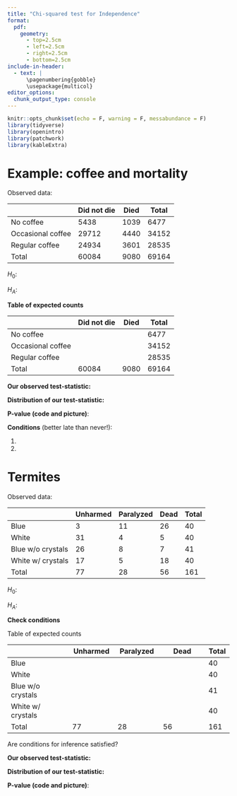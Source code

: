 ```yaml
---
title: "Chi-squared test for Independence"
format: 
  pdf:
    geometry:
      - top=2.5cm
      - left=2.5cm
      - right=2.5cm
      - bottom=2.5cm
include-in-header:
  - text: |
      \pagenumbering{gobble}
      \usepackage{multicol}
editor_options: 
  chunk_output_type: console
---
```


\vspace{-2cm}

```r
knitr::opts_chunk$set(echo = F, warning = F, messabundance = F)
library(tidyverse)
library(openintro)
library(patchwork)
library(kableExtra)
```

# Example: coffee and mortality

Observed data:

|                   | Did not die | Died | Total |
|-------------------|-------------|------|-------|
| No coffee         | 5438        | 1039 | 6477  |
| Occasional coffee | 29712       | 4440 | 34152 |
| Regular coffee    | 24934       | 3601 | 28535 |
| Total             | 60084       | 9080 | 69164 |

$H_{0}$: \vspace{0.5cm}

$H_{A}$:

**Table of expected counts**

|                   | Did not die               | Died         | Total |
|-------------------|---------------------------|--------------|-------|
| No coffee         | \vspace{1cm} \hspace{4cm} | \hspace{4cm} | 6477  |
| Occasional coffee | \vspace{1cm}              |              | 34152 |
| Regular coffee    | \vspace{1cm}              |              | 28535 |
| Total             | 60084                     | 9080         | 69164 |

**Our observed test-statistic:** \vspace{5cm}

**Distribution of our test-statistic:** \vspace{3cm}

**P-value (code and picture)**: \vspace{4cm}

**Conditions** (better late than never!):

1.  \vspace{0.5cm}
2.  

\clearpage

# Termites

Observed data:

|                   | Unharmed | Paralyzed | Dead | Total |
|-------------------|----------|-----------|------|-------|
| Blue              | 3        | 11        | 26   | 40    |
| White             | 31       | 4         | 5    | 40    |
| Blue w/o crystals | 26       | 8         | 7    | 41    |
| White w/ crystals | 17       | 5         | 18   | 40    |
| Total             | 77       | 28        | 56   | 161   |

$H_{0}$: \vspace{1cm}

$H_{A}$: \vspace{1cm}

**Check conditions**

Table of expected counts

|                   | Unharmed     | Paralyzed    | Dead         | Total |
|-------------------|--------------|--------------|--------------|-------|
| Blue              | \vspace{1cm} | \hspace{1cm} | \hspace{2cm} | 40    |
| White             | \vspace{1cm} |              |              | 40    |
| Blue w/o crystals | \vspace{1cm} |              |              | 41    |
| White w/ crystals | \vspace{1cm} |              |              | 40    |
| Total             | 77           | 28           | 56           | 161   |

\vspace{1cm}

Are conditions for inference satisfied? \vspace{3cm}

**Our observed test-statistic:** \vspace{5cm}

**Distribution of our test-statistic:** \vspace{3cm}

**P-value (code and picture)**: \vspace{4cm}
